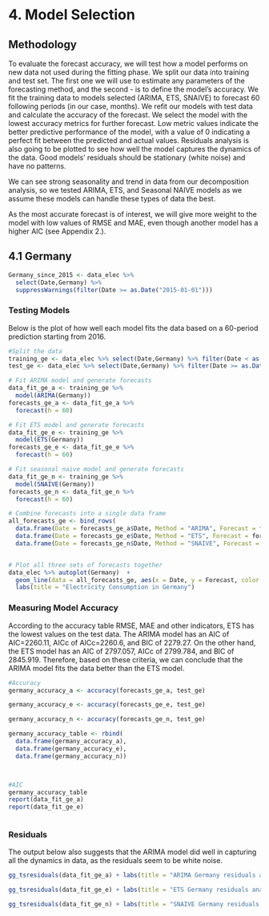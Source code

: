 # 4. Model Selection

## Methodology
To evaluate the forecast accuracy, we will test how a model performs on new data not used during the fitting phase.
We split our data into training and test set. The first one we will use to estimate any parameters of the forecasting method, and the second - is to define the model's accuracy. 
We fit the training data to models selected (ARIMA, ETS, SNAIVE) to forecast 60 following periods (in our case, months). 
We refit our models with test data and calculate the accuracy of the forecast. 
We select the model with the lowest accuracy metrics for further forecast. Low metric values indicate the better predictive performance of the model, with a value of 0 indicating a perfect fit between the predicted and actual values. 
Residuals analysis is also going to be plotted to see how well the model captures the dynamics of the data. Good models' residuals should be stationary (white noise) and have no patterns. 

We can see strong seasonality and trend in data from our decomposition analysis, so we tested ARIMA, ETS, and Seasonal NAIVE models as we assume these models can handle these types of data the best. 

As the most accurate forecast is of interest, we will give more weight to the model with low values of RMSE and MAE, even though another model has a higher AIC (see Appendix 2.).

## 4.1 Germany{.tabset}

```r

Germany_since_2015 <- data_elec %>% 
  select(Date,Germany) %>% 
  suppressWarnings(filter(Date >= as.Date("2015-01-01")))
```

### **Testing Models**
Below is the plot of how well each model fits the data based on a 60-period prediction starting from 2016. 
```r

#Split the data
training_ge <- data_elec %>% select(Date,Germany) %>% filter(Date < as.Date("2016-01-01"))
test_ge <- data_elec %>% select(Date,Germany) %>% filter(Date >= as.Date("2016-01-01"))
```

```r
# Fit ARIMA model and generate forecasts
data_fit_ge_a <- training_ge %>%
  model(ARIMA(Germany))
forecasts_ge_a <- data_fit_ge_a %>%
  forecast(h = 60)

# Fit ETS model and generate forecasts
data_fit_ge_e <- training_ge %>%
  model(ETS(Germany))
forecasts_ge_e <- data_fit_ge_e %>%
  forecast(h = 60)

# Fit seasonal naive model and generate forecasts
data_fit_ge_n <- training_ge %>%
  model(SNAIVE(Germany))
forecasts_ge_n <- data_fit_ge_n %>%
  forecast(h = 60)

# Combine forecasts into a single data frame
all_forecasts_ge <- bind_rows(
  data.frame(Date = forecasts_ge_a$Date, Method = "ARIMA", Forecast = forecasts_ge_a$.mean),
  data.frame(Date = forecasts_ge_e$Date, Method = "ETS", Forecast = forecasts_ge_e$.mean),
  data.frame(Date = forecasts_ge_n$Date, Method = "SNAIVE", Forecast = forecasts_ge_n$.mean))


# Plot all three sets of forecasts together
data_elec %>% autoplot(Germany)  +
  geom_line(data = all_forecasts_ge, aes(x = Date, y = Forecast, color = Method)) +
  labs(title = "Electricity Consumption in Germany")

```


### **Measuring Model Accuracy**
According to the accuracy table RMSE, MAE and other indicators, ETS has the lowest values on the test data. 
The ARIMA model has an AIC of AIC=2260.11, AICc of AICc=2260.6, and BIC of 2279.27. On the other hand, the ETS model has an AIC of 2797.057, AICc of 2799.784, and BIC of 2845.919. Therefore, based on these criteria, we can conclude that the ARIMA model fits the data better than the ETS model.

```r
#Accuracy
germany_accuracy_a <- accuracy(forecasts_ge_a, test_ge)

germany_accuracy_e <- accuracy(forecasts_ge_e, test_ge)

germany_accuracy_n <- accuracy(forecasts_ge_n, test_ge)

germany_accuracy_table <- rbind(
  data.frame(germany_accuracy_a),
  data.frame(germany_accuracy_e),
  data.frame(germany_accuracy_n))



#AIC
germany_accuracy_table
report(data_fit_ge_a)
report(data_fit_ge_e)



```

### **Residuals**
The output below also suggests that the ARIMA model did well in capturing all the dynamics in data, as the residuals seem to be white noise.
```r
gg_tsresiduals(data_fit_ge_a) + labs(title = "ARIMA Germany residuals analysis")

gg_tsresiduals(data_fit_ge_e) + labs(title = "ETS Germany residuals analysis")

gg_tsresiduals(data_fit_ge_n) + labs(title = "SNAIVE Germany residuals analysis")
```




















